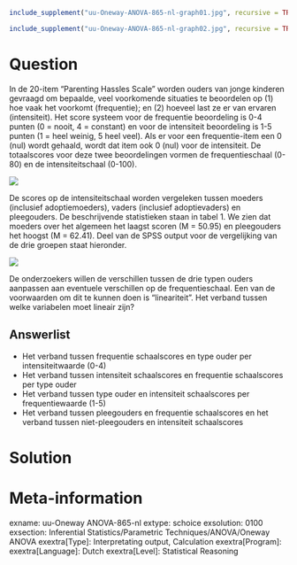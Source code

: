 ```{r, echo = FALSE, results = "hide"}
include_supplement("uu-Oneway-ANOVA-865-nl-graph01.jpg", recursive = TRUE)
```
```{r, echo = FALSE, results = "hide"}
include_supplement("uu-Oneway-ANOVA-865-nl-graph02.jpg", recursive = TRUE)
```
Question
========
In de 20-item “Parenting Hassles Scale” worden ouders van jonge kinderen gevraagd om bepaalde, veel voorkomende situaties te beoordelen op (1) hoe vaak het voorkomt (frequentie); en (2) hoeveel last ze er van ervaren (intensiteit). Het score systeem voor de frequentie beoordeling is 0-4 punten (0 = nooit, 4 = constant) en voor de intensiteit beoordeling is 1-5 punten (1 = heel weinig, 5 heel veel). Als er voor een frequentie-item een 0 (nul) wordt gehaald, wordt dat item ook 0 (nul) voor de intensiteit. De totaalscores voor deze twee beoordelingen vormen de frequentieschaal (0-80) en de intensiteitschaal (0-100). 

![](uu-Oneway-ANOVA-865-nl-graph01.jpg)

De scores op de intensiteitschaal worden vergeleken tussen moeders (inclusief adoptiemoeders), vaders (inclusief adoptievaders) en pleegouders. De beschrijvende statistieken staan in tabel 1. We zien dat moeders over het algemeen het laagst scoren (M = 50.95) en pleegouders het hoogst (M = 62.41). Deel van de SPSS output voor de vergelijking van de drie groepen staat hieronder.

![](uu-Oneway-ANOVA-865-nl-graph02.jpg)

De onderzoekers willen de verschillen tussen de drie typen ouders aanpassen aan eventuele verschillen op de frequentieschaal. Een van de voorwaarden om dit te kunnen doen is “lineariteit”. Het verband tussen welke variabelen moet lineair zijn?

Answerlist
----------
* Het verband tussen frequentie schaalscores en type ouder per intensiteitwaarde (0-4)
* Het verband tussen intensiteit schaalscores en frequentie schaalscores per type ouder
* Het verband tussen type ouder en intensiteit schaalscores per frequentiewaarde (1-5)
* Het verband tussen pleegouders en frequentie schaalscores en het verband tussen niet-pleegouders en intensiteit schaalscores


Solution
========



Meta-information
================
exname: uu-Oneway ANOVA-865-nl
extype: schoice
exsolution: 0100
exsection: Inferential Statistics/Parametric Techniques/ANOVA/Oneway ANOVA
exextra[Type]: Interpretating output, Calculation
exextra[Program]: 
exextra[Language]: Dutch
exextra[Level]: Statistical Reasoning